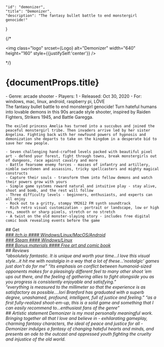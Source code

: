 

    "id": "demonizer",
    "title": "Demonizer",
    "description": "The fantasy bullet battle to end monstergirl genocide!"
}

{/* <section>
  <img
    class="logo"
    srcset={Logo}
    alt="Demonizer"
    width="640"
    height="160"
    style={{justifySelf:'center'}}
  />
</section> */}

# {documentProps.title}
<div class='grid'>
  <div>
    <Gallery items={GalleryItems} showActive={true}/>
    - Genre: arcade shooter
    - Players: 1
    - Released: Oct 30, 2020
    - For: windows, mac, linux, android, raspberry pi, LÖVE
  </div>
  <div>
    The fantasy bullet battle to end monstergirl genocide! Turn hateful humans into lovable demons in this 90s arcade style shooter, inspired by Raiden Fighters, Strikers 1945, and Battle Garegga.

    The exiled princess Amelia has turned into a succubus and joined the peaceful monstergirl tribe. Then invaders arrive led by her sister Angelina. Fighting back with her newfound powers of hypnosis and demonization she departs to take on the kingdom in a desperate bid to save her new people.

    - Seven challenging hand-crafted levels packed with beautiful pixel art - defend your forest, fight through towns, break monstergirls out of dungeons, race against cavalry and more
    - Battle fearsome enemy forces - masses of infantry and artillery, nimble swordsmen and assassins, tricky spellcasters and mighty magical constructs
    - Capture their souls - transform them into fellow demons and watch their powers grow with yours
    - Simple game systems reward natural and intuitive play - stay alive, shoot and bomb, and the rest will follow
    - Three difficulty levels - beginners, enthusiasts, and experts can all enjoy
    - Rock out to a gritty, stompy YM2612 FM synth soundtrack
    - Rich retro visual customization - portrait or landscape, low or high res, smooth or sharp pixels, stretch or no stretch
    - A twist on the old monster-slaying story - includes free digital comic book revealing events before the game
  </div>
</div>
<section>
  ## Get
  <div class='grid'>
    <a target='__blank' href='https://ioribranford.itch.io/demonizer'>
      <hgroup>
        ### <i class='fa-brands fa-itch-io'/> itch.io
        #### Windows/Linux/MacOS/Android
      </hgroup>
    </a>
    <a target='__blank' href='https://store.steampowered.com/app/1091390/Demonizer'>
      <hgroup>
        ### <i class='fa-brands fa-steam'/> Steam
        #### Windows/Linux
      </hgroup>
    </a>
    <a href='/demonizer/bonus'>
      <hgroup>
        ### <i class='fa-solid fa-paintbrush'/> Bonus materials
        #### Free art and comic book
      </hgroup>
    </a>
  </div>
</section>
<section>
  ## Reviews
  <div class='grid'>
    <ReviewQuote source='The Electric Underground' href="https://www.youtube.com/watch?v=F_kMbAAn8X8">
      “absolutely fantastic. It is unique and worth your time...I love this visual style...it hit me with nostalgia in a way that a lot of these...'nostalgic' games just don't do for me”
    </ReviewQuote>
    <ReviewQuote source='Rice Digital' href='https://ricedigital.co.uk/blissful-death-demonizer/'>
      “Its emphasis on conflict between humanoid-sized opponents makes for a pleasingly different feel to many other shoot ’em ups out there, and the feeling of gathering allies to fight alongside you as you progress is consistently enjoyable and satisfying.”
    </ReviewQuote>
  </div>
  <div class='grid'>
    <ReviewQuote source='Isla de Monos' href='https://islademonos.com/analisis/demonizer-el-odio-al-diferente/'>
      “everything is measured to the millimeter so that the experience is as satisfactory as possible....Iori Branford has graduated with a superb degree, unashamed, profound, intelligent, full of justice and feeling.”
    </ReviewQuote>
    <ReviewQuote source='RFGeneration' href='http://rfgeneration.com/podcasts/shmupclub/?name=2021-04-16_stcc_episode_033_demonizer.mp3'>
      “as a first fully-realized shoot-em-up, this is a solid game and something that I can easily recommend to...enthusiast fans of the genre”
    </ReviewQuote>
  </div>
</section>
<section>
  ## Artistic statement
  Demonizer is my most personally meaningful work. Bringing together all that I love and believe in - exhilarating gameplay, charming fantasy characters, the ideal of peace and justice for all - Demonizer indulges a fantasy of changing hateful hearts and minds, and presents an ode to the outcast and oppressed youth fighting the cruelty and injustice of the old world.
</section>
